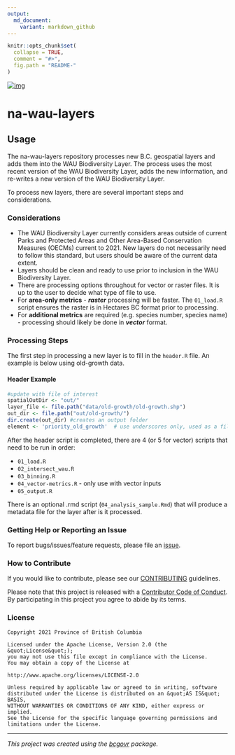 ```yaml
---
output:
  md_document:
    variant: markdown_github
---
```


```r
knitr::opts_chunk$set(
  collapse = TRUE,
  comment = "#>",
  fig.path = "README-"
)
```


[![img](https://img.shields.io/badge/Lifecycle-Experimental-339999)](https://github.com/bcgov/repomountie/blob/master/doc/lifecycle-badges.md)


# na-wau-layers

## Usage

The na-wau-layers repository processes new B.C. geospatial layers and adds them into the WAU Biodiversity Layer. The process uses the most recent version of the WAU Biodiversity Layer, adds the new information, and re-writes a new version of the WAU Biodiversity Layer. 

To process new layers, there are several important steps and considerations. 

### Considerations

- The WAU Biodiversity Layer currently considers areas outside of current Parks and Protected Areas and Other Area-Based Conservation Measures (OECMs) current to 2021. New layers do not necessarily need to follow this standard, but users should be aware of the current data extent. 
- Layers should be clean and ready to use prior to inclusion in the WAU Biodiversity Layer.
- There are processing options throughout for vector or raster files. It is up to the user to decide what type of file to use. 
- For **area-only metrics** - _**raster**_ processing will be faster. The `01_load.R` script ensures the raster is in Hectares BC format prior to processing. 
- For **additional metrics** are required (e.g. species number, species name) - processing should likely be done in _**vector**_ format. 

### Processing Steps

The first step in processing a new layer is to fill in the `header.R` file. An example is below using old-growth data.

#### Header Example

```r
#update with file of interest
spatialOutDir <- "out/"
layer_file <- file.path("data/old-growth/old-growth.shp")
out_dir <- file.path("out/old-growth/")
dir.create(out_dir) #creates an output folder
element <- 'priority_old_growth'  # use underscores only, used as a file name but also column name
```

After the header script is completed, there are 4 (or 5 for vector) scripts that need to be run in order:

- `01_load.R`
- `02_intersect_wau.R`
- `03_binning.R`
- `04_vector-metrics.R` - only use with vector inputs
- `05_output.R` 

There is an optional .rmd script (`04_analysis_sample.Rmd`) that will produce a metadata file for the layer after is it processed.  

### Getting Help or Reporting an Issue

To report bugs/issues/feature requests, please file an [issue](https://github.com/bcgov/na-wau-layers/issues/).

### How to Contribute

If you would like to contribute, please see our [CONTRIBUTING](CONTRIBUTING.md) guidelines.

Please note that this project is released with a [Contributor Code of Conduct](CODE_OF_CONDUCT.md). By participating in this project you agree to abide by its terms.

### License

```
Copyright 2021 Province of British Columbia

Licensed under the Apache License, Version 2.0 (the &quot;License&quot;);
you may not use this file except in compliance with the License.
You may obtain a copy of the License at

http://www.apache.org/licenses/LICENSE-2.0

Unless required by applicable law or agreed to in writing, software distributed under the License is distributed on an &quot;AS IS&quot; BASIS,
WITHOUT WARRANTIES OR CONDITIONS OF ANY KIND, either express or implied.
See the License for the specific language governing permissions and limitations under the License.
```

---
*This project was created using the [bcgovr](https://github.com/bcgov/bcgovr) package.* 
